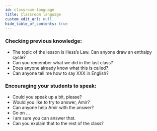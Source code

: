 ```yaml
---
id: classroom-language
title: Classroom language
custom_edit_url: null
hide_table_of_contents: true
---
```


### Checking previous knowledge:

- The topic of the lesson is Hess’s Law. Can anyone draw an enthalpy cycle?
- Can you remember what we did in the last class?
- Does anyone already know what this is called?
- Can anyone tell me how to say XXX in English?

### Encouraging your students to speak:

- Could you speak up a bit, please?
- Would you like to try to answer, Amir?
- Can anyone help Amir with the answer?
- Go on ...
- I am sure you can answer that.
- Can you explain that to the rest of the class?
